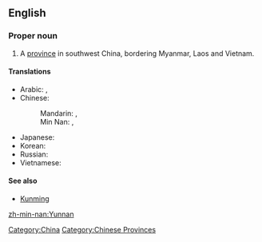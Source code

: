 ==English==

===Proper noun===
{{en-proper noun}}

# A [[province]] in southwest China, bordering Myanmar, Laos and Vietnam.

====Translations====
{{trans-top|a province in China}}
* Arabic: {{t|ar|يونان|m|tr=yunaan|sc=Arab}},  {{t|ar|يوننان|m|tr=yunnaan|sc=Arab}}
* Chinese:
*: Mandarin: {{t|zh|雲南|sc=Hani}}, {{t|zh|云南|tr=Yúnnán|sc=Hani}}
*: Min Nan: {{tø|nan|雲南}}, {{tø|nan|云南|tr=Hûn-lâm}}
{{trans-mid}}
* Japanese: {{t|ja|雲南|tr=うんなん, Unnan|sc=Jpan}}
* Korean: {{t|ko|윈난|tr=Winnan|sc=Kore}}
* Russian: {{t|ru|Юньнань|f|tr=Jun'nán'|sc=Cyrl}}
* Vietnamese: {{t|vi|Vân Nam}}
{{trans-bottom}}

====See also====
* [[Kunming]]

[[Category:China]]
[[Category:Chinese Provinces]]

[[zh-min-nan:Yunnan]]